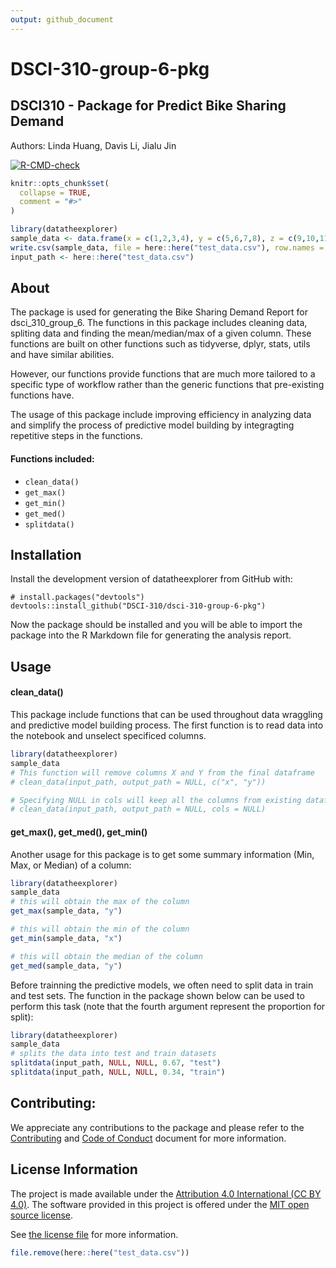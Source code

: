 ```yaml
---
output: github_document
---
```


<!-- README.md is generated from README.Rmd. Please edit that file -->

# DSCI-310-group-6-pkg

## DSCI310 - Package for Predict Bike Sharing Demand
Authors: Linda Huang, Davis Li, Jialu Jin

<!-- badges: start -->
[![R-CMD-check](https://github.com/DSCI-310/dsci-310-group-6-pkg/actions/workflows/R-CMD-check.yaml/badge.svg)](https://github.com/DSCI-310/dsci-310-group-6-pkg/actions/workflows/R-CMD-check.yaml)
<!-- badges: end -->

```r
knitr::opts_chunk$set(
  collapse = TRUE,
  comment = "#>"
)
```

```r
library(datatheexplorer)
sample_data <- data.frame(x = c(1,2,3,4), y = c(5,6,7,8), z = c(9,10,11,12))
write.csv(sample_data, file = here::here("test_data.csv"), row.names = FALSE)
input_path <- here::here("test_data.csv")
```

## About
The package is used for generating the Bike Sharing Demand Report for dsci_310_group_6. The functions in this package includes cleaning data, spliting data and finding the mean/median/max of a given column. These functions are built on other functions such as tidyverse, dplyr, stats, utils and have similar abilities. 

However, our functions provide functions that are much more tailored to a specific type of workflow rather than the generic functions that pre-existing functions have. 

The usage of this package include improving efficiency in analyzing data and simplify the process of predictive model building by integragting repetitive steps in the functions.

#### Functions included:
* ```clean_data()```
* ```get_max()```
* ```get_min()```
* ```get_med()```
* ```splitdata()```


## Installation

Install the development version of datatheexplorer from GitHub with:

```
# install.packages("devtools")
devtools::install_github("DSCI-310/dsci-310-group-6-pkg")
```

Now the package should be installed and you will be able to import the package into the R Markdown file for generating the analysis report.


## Usage
#### clean_data()
This package include functions that can be used throughout data wraggling and predictive model building process. The first function is to read data into the notebook and unselect specificed columns.
```r
library(datatheexplorer)
sample_data
# This function will remove columns X and Y from the final dataframe
# clean_data(input_path, output_path = NULL, c("x", "y"))

# Specifying NULL in cols will keep all the columns from existing dataframe
# clean_data(input_path, output_path = NULL, cols = NULL)
```

#### get_max(), get_med(), get_min()
Another usage for this package is to get some summary information (Min, Max, or Median) of a column:
```r
library(datatheexplorer)
sample_data
# this will obtain the max of the column
get_max(sample_data, "y")

# this will obtain the min of the column
get_min(sample_data, "x")

# this will obtain the median of the column
get_med(sample_data, "y")
```

Before trainning the predictive models, we often need to split data in train and test sets. The function in the package shown below can be used to perform this task (note that the fourth argument represent the proportion for split):
```r
library(datatheexplorer)
sample_data
# splits the data into test and train datasets
splitdata(input_path, NULL, NULL, 0.67, "test")
splitdata(input_path, NULL, NULL, 0.34, "train")
```   


## Contributing:

We appreciate any contributions to the package and please refer to the [Contributing](CONTRIBUTING.md) and [Code of Conduct](CODE_OF_CONDUCT.md) document for more information. 

## License Information

The project is made available under the [Attribution 4.0 International (CC BY 4.0)](https://creativecommons.org/licenses/by/4.0/). The software provided in this project is offered under the [MIT open source license](https://opensource.org/license/mit/). 

See [the license file](LICENSE.md) for more information.
```r
file.remove(here::here("test_data.csv"))
```
